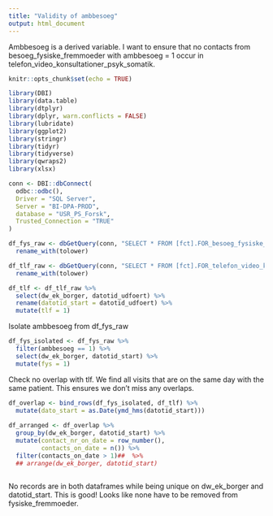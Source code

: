 ```yaml
---
title: "Validity of ambbesoeg"
output: html_document
---
```

Ambbesoeg is a derived variable. I want to ensure that no contacts from besoeg_fysiske_fremmoeder with ambbesoeg = 1 occur in telefon_video_konsultationer_psyk_somatik.

```r
knitr::opts_chunk$set(echo = TRUE)

library(DBI)
library(data.table)
library(dtplyr)
library(dplyr, warn.conflicts = FALSE)
library(lubridate)
library(ggplot2)
library(stringr)
library(tidyr)
library(tidyverse)
library(qwraps2)
library(xlsx)

```



```r
conn <- DBI::dbConnect(
  odbc::odbc(),
  Driver = "SQL Server",
  Server = "BI-DPA-PROD",
  database = "USR_PS_Forsk",
  Trusted_Connection = "TRUE"
)

df_fys_raw <- dbGetQuery(conn, "SELECT * FROM [fct].FOR_besoeg_fysiske_fremmoeder") %>% 
  rename_with(tolower)

df_tlf_raw <- dbGetQuery(conn, "SELECT * FROM [fct].FOR_telefon_video_konsultationer_psyk_somatik_LPR2") %>% 
  rename_with(tolower)

df_tlf <- df_tlf_raw %>%
  select(dw_ek_borger, datotid_udfoert) %>%
  rename(datotid_start = datotid_udfoert) %>% 
  mutate(tlf = 1)
```

Isolate ambbesoeg from df_fys_raw

```r
df_fys_isolated <- df_fys_raw %>% 
  filter(ambbesoeg == 1) %>% 
  select(dw_ek_borger, datotid_start) %>% 
  mutate(fys = 1)
```

Check no overlap with tlf. We find all visits that are on the same day with the same patient. This ensures we don't miss any overlaps.

```r
df_overlap <- bind_rows(df_fys_isolated, df_tlf) %>% 
  mutate(dato_start = as.Date(ymd_hms(datotid_start)))
  
df_arranged <- df_overlap %>% 
  group_by(dw_ek_borger, datotid_start) %>% 
  mutate(contact_nr_on_date = row_number(),
         contacts_on_date = n()) %>% 
  filter(contacts_on_date > 1)##  %>% 
  ## arrange(dw_ek_borger, datotid_start)
  
```

No records are in both dataframes while being unique on dw_ek_borger and datotid_start. This is good! Looks like none have to be removed from fysiske_fremmoeder.
